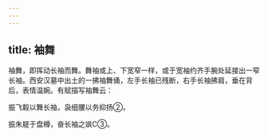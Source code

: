 ```yaml
---
---
---
```

title: 袖舞
---



袖舞，即挥动长袖而舞。舞袖或上、下宽窄一样，或于宽袖约齐手腕处延接出一窄长袖。西安汉墓中出土的一拂袖舞俑，左手长袖已残断，右手长袖拂肩，垂在背后，表情温婉。有赋描写袖舞云：

振飞糓以舞长袖，袅细腰以务抑扬②。

振朱屣于盘樽，奋长袖之飒C③。